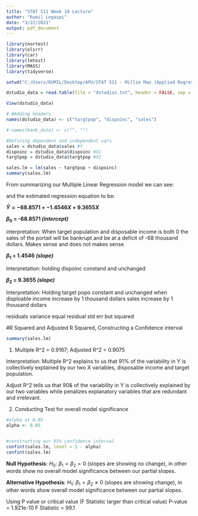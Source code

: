 ```yaml
---
title: "STAT 511 Week 10 Lecture"
author: "Rumil Legaspi"
date: "3/22/2021"
output: pdf_document
---
```




```r
library(nortest)
library(olsrr)
library(car)
library(lmtest)
library(MASS)
library(tidyverse)

setwd("C:/Users/RUMIL/Desktop/APU/STAT 511 - Millie Mao (Applied Regression Analysis)/Week 10")

dstudio_data = read.table(file = "dstudios.txt", header = FALSE, sep = "")

View(dstudio_data)

# #Adding headers
names(dstudio_data) <- c("targtpop", "dispoinc", "sales")

# names(bank_data) <- c("", "")

#Defining dependent and independent vars
sales = dstudio_data$sales #Y
dispoinc = dstudio_data$dispoinc #X1
targtpop = dstudio_data$targtpop #X2
```

```r
sales.lm = lm(sales ~ targtpop + dispoinc)
summary(sales.lm)

```
From summarizing our  Multiple Linear Regression model we can see:

and the estimated regression equation to be:

__$\hat{Y}= -68.8571 + -1.4546X + 9.3655X$__


__$\beta_{0}$ = -68.8571 _(intercept)_ __

interpretation: When target population and disposable income is both 0 the sales of the portait will be bankrupt and be at a deficit of -68 thousand dollars. Makes sense and does not makes sense

__$\beta_{1}$ = 1.4546 _(slope)_ __

Interpretation: holding dispoinc constand and unchanged 

__$\beta_{2}$ = 9.3655 _(slope)_ __

Interpretation: Holding target popo constant and unchanged when disploable income increase by 1 thousand dollars sales increase by 1 thousand dollars

residuals variance equal residual std err but squared

#R Squared and Adjusted R Squared, Constructing a Confidence interval
```r
summary(sales.lm)
```
1. Multiple R^2 = 0.9167; Adjusted R^2 = 0.9075
 
Interpretation: Multiple R^2 explains to us that 91% of the variability in Y is collectively explained by our two X variables, disposable income and target population.
 
Adjust R^2 tells us that 90& of the variability in Y is collectively explained by our two variables while penalizes explanatory variables that are redundant and irrelevant.

2. Conducting Test for overall model significance

```r
#alpha at 0.05
alpha <- 0.05


#constructing our 95% confidence interval
confint(sales.lm, level = 1 - alpha)
confint(sales.lm)
```

__Null Hypothesis__: ${H_0}$: $\beta_{1}=\beta_{2} = 0$ (slopes are showing no change), in other words show no overall model significance between our partial slopes.

__Alternative Hypothesis__: ${H_1}$: $\beta_{1}=\beta_{2} \neq 0$ (slopes are showing change), in other words show overall model significance between our partial slopes.

Using P value or critical value (F Statistic larger than critical value)
P-value = 1.921e-10
F Statistic = 99.1







